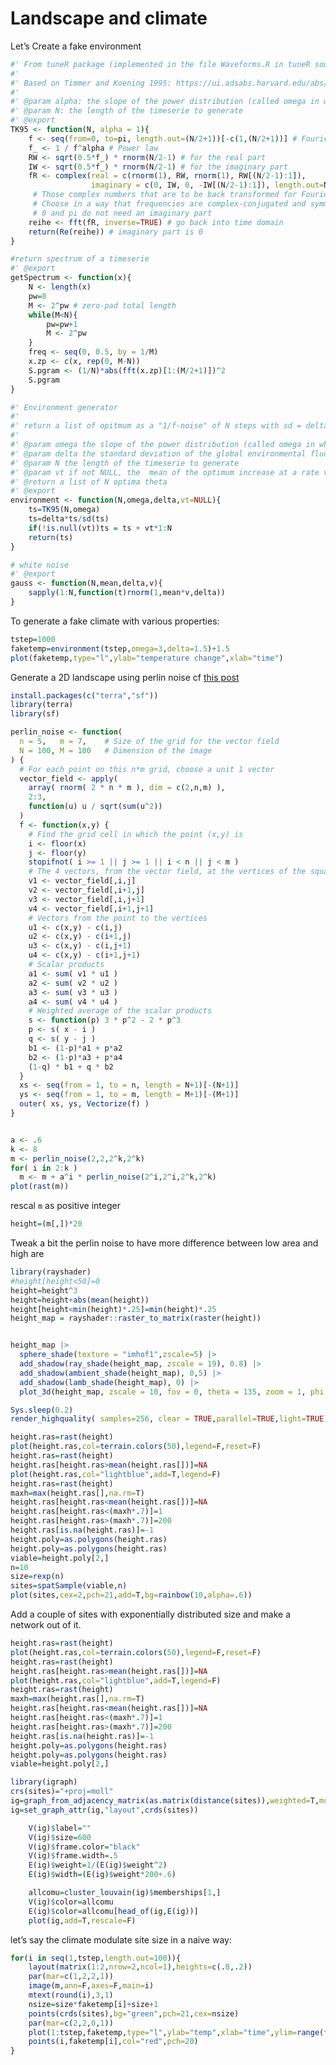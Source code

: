 # Landscape and climate

Let's Create a fake environment

```r

#' From tuneR package (implemented in the file Waveforms.R in tuneR source)
#'
#' Based on Timmer and Koening 1995: https://ui.adsabs.harvard.edu/abs/1995A\%26A...300..707T/abstract
#'
#' @param alpha: the slope of the power distribution (called omega in whitehead)
#' @param N: the length of the timeserie to generate
#' @export
TK95 <- function(N, alpha = 1){ 
    f <- seq(from=0, to=pi, length.out=(N/2+1))[-c(1,(N/2+1))] # Fourier frequencies
    f_ <- 1 / f^alpha # Power law
    RW <- sqrt(0.5*f_) * rnorm(N/2-1) # for the real part
    IW <- sqrt(0.5*f_) * rnorm(N/2-1) # for the imaginary part
    fR <- complex(real = c(rnorm(1), RW, rnorm(1), RW[(N/2-1):1]), 
                  imaginary = c(0, IW, 0, -IW[(N/2-1):1]), length.out=N)
     # Those complex numbers that are to be back transformed for Fourier Frequencies 0, 2pi/N, 2*2pi/N, ..., pi, ..., 2pi-1/N 
     # Choose in a way that frequencies are complex-conjugated and symmetric around pi 
     # 0 and pi do not need an imaginary part
    reihe <- fft(fR, inverse=TRUE) # go back into time domain
    return(Re(reihe)) # imaginary part is 0
}

#return spectrum of a timeserie
#' @export
getSpectrum <- function(x){
	N <- length(x)
    pw=8
	M <- 2^pw # zero-pad total length
    while(M<N){
        pw=pw+1
        M <- 2^pw
    }
	freq <- seq(0, 0.5, by = 1/M)
	x.zp <- c(x, rep(0, M-N))
	S.pgram <- (1/N)*abs(fft(x.zp)[1:(M/2+1)])^2
    S.pgram
}

#' Environment generator
#'
#' return a list of opitmum as a "1/f-noise" of N steps with sd = delta and the slope of it's spectrum decompoistion = -omega + possibility to increase the mean of the environment at a rate vt (in wich case the slop may not be -omega)
#'
#' @param omega the slope of the power distribution (called omega in whitehead)
#' @param delta the standard deviation of the global environmental fluctuation 
#' @param N the length of the timeserie to generate
#' @param vt if not NULL, the  mean of the optimum increase at a rate vt  
#' @return a list of N optima theta
#' @export
environment <- function(N,omega,delta,vt=NULL){
    ts=TK95(N,omega)
    ts=delta*ts/sd(ts)
    if(!is.null(vt))ts = ts + vt*1:N
    return(ts)
}

# white noise
#' @export
gauss <- function(N,mean,delta,v){
    sapply(1:N,function(t)rnorm(1,mean*v,delta))
}


```

To generate a fake climate with various properties:


```r
tstep=1000
faketemp=environment(tstep,omega=3,delta=1.5)+1.5
plot(faketemp,type="l",ylab="temperature change",xlab="time")   
```

Generate a 2D landscape using perlin noise cf [this post](https://stackoverflow.com/questions/15387328/realistic-simulated-elevation-data-in-r-perlin-noise)

```r
install.packages(c("terra","sf"))
library(terra)
library(sf)

perlin_noise <- function( 
  n = 5,   m = 7,    # Size of the grid for the vector field
  N = 100, M = 100   # Dimension of the image
) {
  # For each point on this n*m grid, choose a unit 1 vector
  vector_field <- apply(
    array( rnorm( 2 * n * m ), dim = c(2,n,m) ),
    2:3,
    function(u) u / sqrt(sum(u^2))
  )
  f <- function(x,y) {
    # Find the grid cell in which the point (x,y) is
    i <- floor(x)
    j <- floor(y)
    stopifnot( i >= 1 || j >= 1 || i < n || j < m )
    # The 4 vectors, from the vector field, at the vertices of the square
    v1 <- vector_field[,i,j]
    v2 <- vector_field[,i+1,j]
    v3 <- vector_field[,i,j+1]
    v4 <- vector_field[,i+1,j+1]
    # Vectors from the point to the vertices
    u1 <- c(x,y) - c(i,j)
    u2 <- c(x,y) - c(i+1,j)
    u3 <- c(x,y) - c(i,j+1)
    u4 <- c(x,y) - c(i+1,j+1)
    # Scalar products
    a1 <- sum( v1 * u1 )
    a2 <- sum( v2 * u2 )
    a3 <- sum( v3 * u3 )
    a4 <- sum( v4 * u4 )
    # Weighted average of the scalar products
    s <- function(p) 3 * p^2 - 2 * p^3
    p <- s( x - i )
    q <- s( y - j )
    b1 <- (1-p)*a1 + p*a2
    b2 <- (1-p)*a3 + p*a4
    (1-q) * b1 + q * b2
  }
  xs <- seq(from = 1, to = n, length = N+1)[-(N+1)]
  ys <- seq(from = 1, to = m, length = M+1)[-(M+1)]
  outer( xs, ys, Vectorize(f) )
}


a <- .6
k <- 8
m <- perlin_noise(2,2,2^k,2^k)
for( i in 2:k )
  m <- m + a^i * perlin_noise(2^i,2^i,2^k,2^k)
plot(rast(m))
```


rescal `m` as positive integer
```r
height=(m[,])*20
```

Tweak a bit the perlin noise to have more difference between low area and high are

```r
library(rayshader)
#height[height<50]=0
height=height^3
height=height+abs(mean(height))
height[height<min(height)*.25]=min(height)*.25
height_map = rayshader::raster_to_matrix(raster(height)) 


height_map |>
  sphere_shade(texture = "imhof1",zscale=5) |>
  add_shadow(ray_shade(height_map, zscale = 19), 0.8) |>
  add_shadow(ambient_shade(height_map), 0,5) |>
  add_shadow(lamb_shade(height_map), 0) |>
  plot_3d(height_map, zscale = 10, fov = 0, theta = 135, zoom = 1, phi = 65, windowsize = c(1000, 800),water = TRUE, waterdepth = mean(height), wateralpha = 1, watercolor = "lightblue", waterlinecolor = "lightblue", waterlinealpha = .7,baseshape="hex")

Sys.sleep(0.2)
render_highquality( samples=256, clear = TRUE,parallel=TRUE,light=TRUE)

```



```r
height.ras=rast(height)
plot(height.ras,col=terrain.colors(50),legend=F,reset=F)
height.ras=rast(height)
height.ras[height.ras>mean(height.ras[])]=NA
plot(height.ras,col="lightblue",add=T,legend=F)
height.ras=rast(height)
maxh=max(height.ras[],na.rm=T)
height.ras[height.ras<mean(height.ras[])]=NA
height.ras[height.ras<(maxh*.7)]=1
height.ras[height.ras>(maxh*.7)]=200
height.ras[is.na(height.ras)]=-1
height.poly=as.polygons(height.ras)
height.poly=as.polygons(height.ras)
viable=height.poly[2,]
n=10
size=rexp(n)
sites=spatSample(viable,n)
plot(sites,cex=2,pch=21,add=T,bg=rainbow(10,alpha=.6))

```

Add a couple of sites with exponentially distributed size and make a network out of it.  



```r
height.ras=rast(height)
plot(height.ras,col=terrain.colors(50),legend=F,reset=F)
height.ras=rast(height)
height.ras[height.ras>mean(height.ras[])]=NA
plot(height.ras,col="lightblue",add=T,legend=F)
height.ras=rast(height)
maxh=max(height.ras[],na.rm=T)
height.ras[height.ras<mean(height.ras[])]=NA
height.ras[height.ras<(maxh*.7)]=1
height.ras[height.ras>(maxh*.7)]=200
height.ras[is.na(height.ras)]=-1
height.poly=as.polygons(height.ras)
height.poly=as.polygons(height.ras)
viable=height.poly[2,]

library(igraph)
crs(sites)="+proj=moll"
ig=graph_from_adjacency_matrix(as.matrix(distance(sites)),weighted=T,mode="undirected")
ig=set_graph_attr(ig,"layout",crds(sites))

    V(ig)$label=""
    V(ig)$size=600
    V(ig)$frame.color="black"
    V(ig)$frame.width=.5
    E(ig)$weight=1/(E(ig)$weight^2)
    E(ig)$width=(E(ig)$weight*200+.6)

    allcomu=cluster_louvain(ig)$memberships[1,]
    V(ig)$color=allcomu
    E(ig)$color=allcomu[head_of(ig,E(ig))]
	plot(ig,add=T,rescale=F)
```

let's say the climate modulate site size in a naive way:


```r
for(i in seq(1,tstep,length.out=100)){
	layout(matrix(1:2,nrow=2,ncol=1),heights=c(.8,.2))
	par(mar=c(1,2,2,1))
	image(m,ann=F,axes=F,main=i)
	mtext(round(i),3,1)
	nsize=size*faketemp[i]+size+1
	points(crds(sites),bg="green",pch=21,cex=nsize)
	par(mar=c(2,2,0,1))
	plot(1:tstep,faketemp,type="l",ylab="temp",xlab="time",ylim=range(faketemp),ann=F,frame.plot=F)
	points(i,faketemp[i],col="red",pch=20)
}
```


